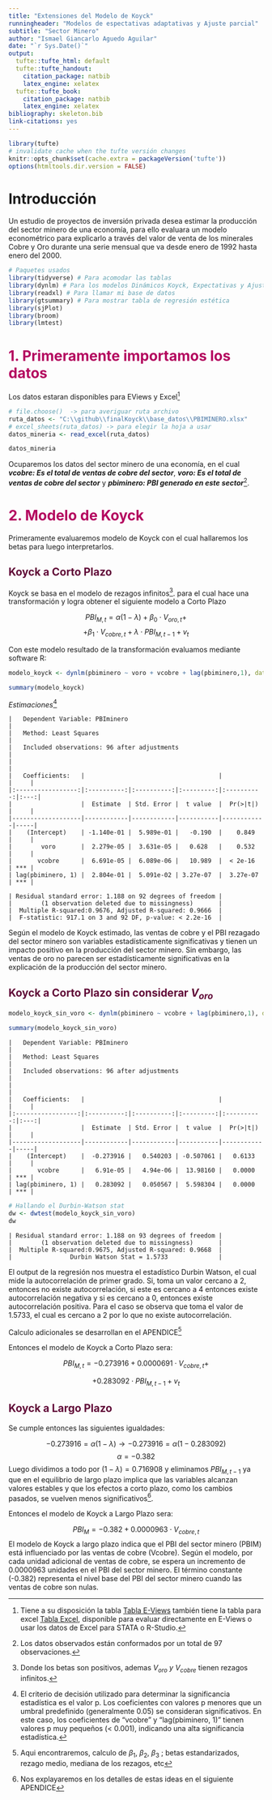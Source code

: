 ```yaml
---
title: "Extensiones del Modelo de Koyck"
runningheader: "Modelos de espectativas adaptativas y Ajuste parcial"
subtitle: "Sector Minero" 
author: "Ismael Giancarlo Aguedo Aguilar"
date: "`r Sys.Date()`"
output:
  tufte::tufte_html: default
  tufte::tufte_handout:
    citation_package: natbib
    latex_engine: xelatex
  tufte::tufte_book:
    citation_package: natbib
    latex_engine: xelatex
bibliography: skeleton.bib
link-citations: yes
---
```


```r
library(tufte)
# invalidate cache when the tufte versión changes
knitr::opts_chunk$set(cache.extra = packageVersion('tufte'))
options(htmltools.dir.version = FALSE)
```

# Introducción

Un estudio de proyectos de inversión privada desea estimar la producción del sector minero de una economía, para ello evaluara un modelo econométrico para explicarlo a través del valor de venta de los minerales Cobre y Oro durante una serie mensual que va desde enero de 1992 hasta enero del 2000.


```r
# Paquetes usados
library(tidyverse) # Para acomodar las tablas 
library(dynlm) # Para los modelos Dinámicos Koyck, Expectativas y Ajuste
library(readxl) # Para llamar mi base de datos
library(gtsummary) # Para mostrar tabla de regresión estética
library(sjPlot)
library(broom)
library(lmtest)
```

# <span style="color:#B4045F">**1. Primeramente importamos los datos**</span>

Los datos estaran disponibles para EViews y Excel^[Tiene a su disposición la tabla [Tabla E-Views](https://drive.google.com/uc?export=download&id=1uAR7WNsQI_rk0MqQlIPkjY480Yte8SU3) también tiene la tabla para excel [Tabla Excel](https://docs.google.com/spreadsheets/d/1cP0xi9_IBRdKuM7HPV7BJY_WdteyyQCG/edit?usp=sharing&ouid=103350397932391216666&rtpof=true&sd=true), disponible para evaluar directamente en E-Views o usar los datos de Excel para STATA o R-Studio.
]

```r
# file.choose()  -> para averiguar ruta archivo
ruta_datos <- "C:\\github\\finalKoyck\\base_datos\\PBIMINERO.xlsx"
# excel_sheets(ruta_datos) -> para elegir la hoja a usar
datos_mineria <- read_excel(ruta_datos)
```

```r
datos_mineria
```
Ocuparemos los datos del sector minero de una economía, en el cual ***vcobre: Es el total de ventas de cobre del sector***, ***voro: Es el total de ventas de cobre del sector*** y ***pbiminero: PBI generado en este sector***^[Los datos observados están conformados por un total de 97 observaciones.].

# <span style="color:#B4045F">**2. Modelo de Koyck**</span>

Primeramente evaluaremos modelo de Koyck con el cual hallaremos los betas para luego interpretarlos.

## <span style="color:#610B38">**Koyck a Corto Plazo**</span> 

Koyck se basa en el modelo de rezagos infinitos^[Donde los betas son positivos, ademas $V_{oro} \ y \ V_{cobre}$ tienen rezagos infinitos.]. para el cual hace una transformación y logra obtener el siguiente modelo a Corto Plazo

$$PBI_{M,t} = \alpha(1 - \lambda) + \beta_{0} \cdot V_{oro,t} + $$
$$ + \beta_{1} \cdot V_{cobre,t} + \lambda \cdot PBI_{M,t-1} + v_{t}$$

Con este modelo resultado de la transformación evaluamos mediante software R:

```r
modelo_koyck <- dynlm(pbiminero ~ voro + vcobre + lag(pbiminero,1), data = datos_mineria)
```

```r
summary(modelo_koyck)
```

_Estimaciones_^[El criterio de decisión utilizado para determinar la significancia estadística es el valor p. Los coeficientes con valores p menores que un umbral predefinido (generalmente 0.05) se consideran significativos. En este caso, los coeficientes de "vcobre" y "lag(pbiminero, 1)" tienen valores p muy pequeños (< 0.001), indicando una alta significancia estadística.]

```
|   Dependent Variable: PBIminero                                            |
|   Method: Least Squares                                                    |
|   Included observations: 96 after adjustments                              |
|                                                                            |
|   Coefficients:   |                                     |            |     |
|:-----------------:|:----------:|:----------:|:---------:|:----------:|:---:|
|                   |  Estimate  | Std. Error |  t value  |  Pr(>|t|)  |     |
|-------------------|------------|------------|-----------|------------|-----|
|    (Intercept)    | -1.140e-01 |  5.989e-01 |   -0.190  |    0.849   |     |
|        voro       |  2.279e-05 |  3.631e-05 |   0.628   |    0.532   |     |
|       vcobre      |  6.691e-05 |  6.089e-06 |   10.989  |  < 2e-16   | *** |
| lag(pbiminero, 1) |  2.804e-01 |  5.091e-02 | 3.27e-07  |  3.27e-07  | *** |

```

```
| Residual standard error: 1.188 on 92 degrees of freedom |
|        (1 observation deleted due to missingness)       |
|  Multiple R-squared:0.9676, Adjusted R-squared: 0.9666  |
|  F-statistic: 917.1 on 3 and 92 DF, p-value: < 2.2e-16  |

```
Según el modelo de Koyck estimado, las ventas de cobre y el PBI rezagado del sector minero son variables estadísticamente significativas y tienen un impacto positivo en la producción del sector minero. Sin embargo, las ventas de oro no parecen ser estadísticamente significativas en la explicación de la producción del sector minero.

## <span style="color:#610B38">**Koyck a Corto Plazo sin considerar $V_{oro}$**</span>

```r
modelo_koyck_sin_voro <- dynlm(pbiminero ~ vcobre + lag(pbiminero,1), data = datos_mineria)
```

```r
summary(modelo_koyck_sin_voro)
```

```
|   Dependent Variable: PBIminero                                            |
|   Method: Least Squares                                                    |
|   Included observations: 96 after adjustments                              |
|                                                                            |
|   Coefficients:   |                                     |            |     |
|:-----------------:|:----------:|:----------:|:---------:|:----------:|:---:|
|                   |  Estimate  | Std. Error |  t value  |  Pr(>|t|)  |     |
|-------------------|------------|------------|-----------|------------|-----|
|    (Intercept)    |  -0.273916 |   0.540203 | -0.507061 |   0.6133   |     |
|       vcobre      |   6.91e-05 |   4.94e-06 |  13.98160 |   0.0000   | *** |
| lag(pbiminero, 1) |   0.283092 |   0.050567 |  5.598304 |   0.0000   | *** |

```
```r
# Hallando el Durbin-Watson stat
dw <- dwtest(modelo_koyck_sin_voro)
dw
```

```
| Residual standard error: 1.188 on 93 degrees of freedom |
|        (1 observation deleted due to missingness)       |
|  Multiple R-squared:0.9675, Adjusted R-squared: 0.9668  |
|                Durbin Watson Stat = 1.5733              |
```


El output de la regresión nos muestra el estadístico Durbin Watson, el cual mide la autocorrelación de primer grado. Si, toma un valor cercano a 2, entonces no existe autocorrelación, si este es cercano a 4 entonces existe autocorrelación negativa y si es cercano a 0, entonces existe autocorrelación positiva. Para el caso se observa que toma el valor de 1.5733, el cual es cercano a 2 por lo que no existe autocorrelación.

Calculo adicionales se desarrollan en el APENDICE^[Aqui encontraremos, calculo de $\beta_{1}$, $\beta_{2}$, $\beta_{3}$ ; betas estandarizados, rezago medio, mediana de los rezagos, etc]

Entonces el modelo de Koyck a Corto Plazo sera:

$$ PBI_{M,t} = -0.273916 + 0.0000691  \cdot V_{cobre,t} + $$

$$ + 0.283092 \cdot PBI_{M,t-1} + v_{t}$$

## <span style="color:#610B38">**Koyck a Largo Plazo**</span>

Se cumple entonces las siguientes igualdades:

$$-0.273916 = \alpha(1-\lambda) \rightarrow -0.273916=\alpha(1-0.283092)$$
$$\alpha=-0.382$$
Luego  dividimos a todo por $(1-\lambda)=0.716908$ y eliminamos $PBI_{M,t-1}$ ya que en el equilibrio de largo plazo implica que las variables alcanzan valores estables y que los efectos a corto plazo, como los cambios pasados, se vuelven menos significativos^[Nos explayaremos en los detalles de estas ideas en el siguiente APENDICE].


Entonces el modelo de Koyck a Largo Plazo sera:

$$PBI_{M}=-0.382+ 0.0000963 \cdot V_{cobre, t}$$
El modelo de Koyck a largo plazo indica que el PBI del sector minero (PBIM) está influenciado por las ventas de cobre (Vcobre). Según el modelo, por cada unidad adicional de ventas de cobre, se espera un incremento de 0.0000963 unidades en el PBI del sector minero. El término constante (-0.382) representa el nivel base del PBI del sector minero cuando las ventas de cobre son nulas.
